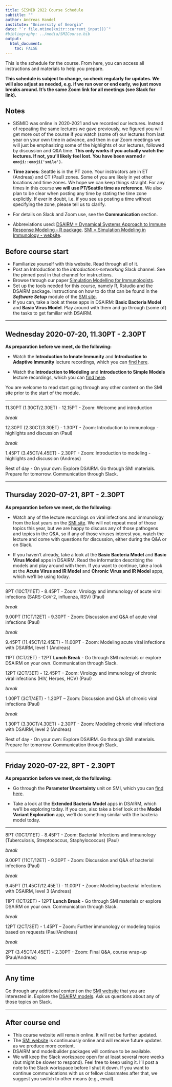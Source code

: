 ```yaml
---
title: SISMID 2022 Course Schedule
subtitle: ""
author: Andreas Handel
institute: "University of Georgia"
date: "`r file.mtime(knitr::current_input())`"
#bibliography: ../media/SMICourse.bib
output: 
  html_document:
    toc: FALSE
---
```


This is the schedule for the course. From here, you can access all instructions and materials to help you prepare. 

**This schedule is subject to change, so check regularly for updates. We will also adjust as needed, e.g. if we run over or end early, we just move breaks around. It's the same Zoom link for all meetings (see Slack for link).**


## Notes

* SISMID was online in 2020-2021 and we recorded our lectures. Instead of repeating the same lectures we gave previously, we figured you will get more out of the course if you watch (some of) our lectures from last year on your own time in advance, and then in our Zoom meetings we will just be emphasizing some of the highlights of our lectures, followed by discussion and Q&A time. **This only works if you actually watch the lectures. If not, you'll likely feel lost. You have been warned `r emoji::emoji('smile')`.**


* **Time zones:** Seattle is in the PT zone. Your instructors are in ET (Andreas) and CT (Paul) zones. Some of you are likely in yet other locations and time zones. We hope we can keep things straight. For any times in this course **we will use PT/Seattle time as reference.** We also plan to be clear when posting any time by stating the time zone explicitly. If ever in doubt, i.e. if you see us posting a time without specifying the zone, please tell us to clarify. 

* For details on Slack and Zoom use, see the __Communication__ section.

* Abbreviations used: [DSAIRM = Dynamical Systems Approach to Immune Response Modeling - R package](https://ahgroup.github.io/DSAIRM/). [SMI = Simulation Modeling in Immunology - website](https://andreashandel.github.io/SMIcourse/index.html). 




## Before course start

* Familiarize yourself with this website. Read through all of it.
* Post an Introduction to the _introductions-networking_ Slack channel. See the pinned post in that channel for instructions.
* Browse through our paper [Simulation Modelling for Immunologists](./media/2020-handel-natrevimm.pdf).
* Set up the tools needed for this course, namely R, Rstudio and the DSAIRM package. Instructions on how to do that can be found in the _**Software Setup**_ module of the [SMI site](https://andreashandel.github.io/SMIcourse).
* If you can, take a look at these apps in DSAIRM: __Basic Bacteria Model__ and __Basic Virus Model__. Play around with them and go through (some of) the tasks to get familiar with DSAIRM.


***


## Wednesday 2020-07-20, 11.30PT - 2.30PT

**As preparation before we meet, do the following:**

* Watch the __Introduction to Innate Immunity__ and __Introduction to Adaptive Immunity__ lecture recordings, which you can [find here](https://andreashandel.github.io/SMIcourse/Introduction_to_Immunology.html).

* Watch the __Introduction to Modeling__ and __Introduction to Simple Models__ lecture recordings, which you can [find here](https://andreashandel.github.io/SMIcourse/Introduction_to_Modeling.html). 

You are welcome to read start going through any other content on the SMI site prior to the start of the module.

***


11.30PT (1.30CT/2.30ET) - 12.15PT - Zoom: Welcome and introduction 

_break_

12.30PT (2.30CT/3.30ET) - 1.30PT  - Zoom: Introduction to immunology - highlights and discussion (Paul)

_break_

1.45PT (3.45CT/4.45ET) - 2.30PT  - Zoom: Introduction to modeling - highlights and discussion (Andreas)


Rest of day - On your own: Explore DSAIRM. Go through SMI materials. Prepare for tomorrow. Communication through Slack.  

***

## Thursday 2020-07-21, 8PT - 2.30PT

**As preparation before we meet, do the following:**

* Watch any of the lecture recordings on viral infections and immunology from the last years on the [SMI site](https://andreashandel.github.io/SMIcourse/). We will not repeat most of those topics this year, but we are happy to discuss any of those pathogens and topics in the Q&A, so if any of those viruses interest you, watch the lecture and come with questions for discussion, either during the Q&A or on Slack.  

* If you haven't already, take a look at the __Basic Bacteria Model__ and __Basic Virus Model__ apps in DSAIRM. Read the information describing the models and play around with them. If you want to continue, take a look at the __Acute Virus and IR Model__ and
__Chronic Virus and IR Model__ apps, which we'll be using today.


***

8PT (10CT/11ET) - 8.45PT - Zoom: Virology and immunology of acute viral infections (SARS-CoV-2, influenza, RSV)  (Paul)

_break_

9.00PT (11CT/12ET) - 9.30PT - Zoom: Discussion and Q&A of acute viral infections (Paul)

_break_

9.45PT (11.45CT/12.45ET) - 11.00PT - Zoom: Modeling acute viral infections with DSAIRM, level 1 (Andreas) 

11PT (1CT/2ET) - 12PT __Lunch Break__ - Go through SMI materials or explore DSAIRM on your own. Communication through Slack.  

12PT (2CT/3ET) - 12.45PT – Zoom: Virology and immunology of chronic viral infections (HIV, Herpes, HCV)  (Paul)

_break_

1.00PT (3CT/4ET) - 1.20PT – Zoom: Discussion and Q&A of chronic viral infections (Paul)

_break_

1.30PT (3.30CT/4.30ET) - 2.30PT - Zoom: Modeling chronic viral infections with DSAIRM, level 2 (Andreas)

Rest of day - On your own: Explore DSAIRM. Go through SMI materials. Prepare for tomorrow. Communication through Slack.  

***

## Friday 2020-07-22, 8PT - 2.30PT

**As preparation before we meet, do the following:**

* Go through the __Parameter Uncertainty__ unit on SMI, which you can [find here](https://andreashandel.github.io/SMIcourse/Parameter_Uncertainty_and_Sensitivity.html).

* Take a look at the __Extended Bacteria Model__ apps in DSAIRM, which we'll be exploring today. If you can, also take a brief look at the __Model Variant Exploration__ app, we'll do something similar with the bacteria model today. 

***

8PT (10CT/11ET) - 8.45PT - Zoom: Bacterial Infections and immunology (Tuberculosis, Streptococcus, Staphylococcus)  (Paul)

_break_

9.00PT (11CT/12ET) - 9.30PT - Zoom: Discussion and Q&A of bacterial infections (Paul)

_break_

9.45PT (11.45CT/12.45ET) - 11.00PT - Zoom: Modeling bacterial infections with DSAIRM, level 3 (Andreas)


11PT (1CT/2ET) - 12PT __Lunch Break__ - Go through SMI materials or explore DSAIRM on your own. Communication through Slack.  

_break_

12PT (2CT/3ET) - 1.45PT  – Zoom: Further immunology or modeling topics based on requests (Paul/Andreas) 

_break_

2PT (3.45CT/4.45ET) - 2.30PT  - Zoom: Final Q&A, course wrap-up (Paul/Andreas) 


***

## Any time

Go through any additional content on the [SMI website](https://andreashandel.github.io/SMIcourse/) that you are interested in. Explore the [DSAIRM models](https://ahgroup.github.io/DSAIRM/). Ask us questions about any of those topics on Slack.

***


## After course end

* This course website will remain online. It will not be further updated.
* The [SMI website](https://andreashandel.github.io/SMIcourse) is continuously online and will receive future updates as we produce more content.
* DSAIRM and modelbuilder packages will continue to be available.
* We will keep the Slack workspace open for at least several more weeks (but might be slower to respond). Feel free to keep using it. I'll post a note to the Slack workspace before I shut it down. If you want to continue communications with us or fellow classmates after that, we suggest you switch to other means (e.g., email).

